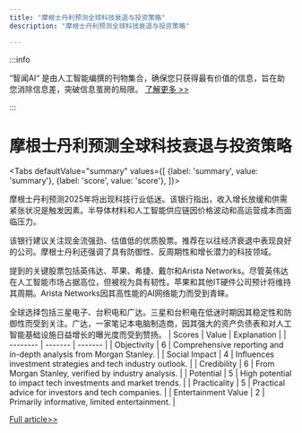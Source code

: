 ```yaml
---
title: "摩根士丹利预测全球科技衰退与投资策略"
description: "摩根士丹利预测全球科技衰退与投资策略"

---
```



:::info

“智闻AI“ 是由人工智能编撰的刊物集合，确保您只获得最有价值的信息，旨在助您消除信息差，突破信息茧房的局限。  [了解更多 >>](/)

:::

# 摩根士丹利预测全球科技衰退与投资策略


<Tabs
	defaultValue="summary"
	values={[
	{label: 'summary', value: 'summary'},
	{label: 'score', value: 'score'},
]}>
<TabItem value="summary">


摩根士丹利预测2025年将出现科技行业低迷。该银行指出，收入增长放缓和供需紧张状况是触发因素。半导体材料和人工智能供应链因价格波动和高运营成本而面临压力。

该银行建议关注现金流强劲、估值低的优质股票。推荐在以往经济衰退中表现良好的公司。摩根士丹利还强调了具有防御性、反周期性和增长潜力的科技领域。

提到的关键股票包括英伟达、苹果、希捷、戴尔和Arista Networks。尽管英伟达在人工智能市场占据高位，但被视为具有韧性。苹果和其他IT硬件公司预计将维持其周期。Arista Networks因其高性能的AI网络能力而受到青睐。

全球选择包括三星电子、台积电和广达。三星和台积电在低迷时期因其稳定性和防御性而受到关注。广达，一家笔记本电脑制造商，因其强大的资产负债表和对人工智能基础设施日益增长的曝光度而受到赞扬。
</TabItem>
<TabItem value="score">
	| Scores     | Value   | Explanation |
	| -------- | ------- | ------- |
	| Objectivity  | 6    | Comprehensive reporting and in-depth analysis from Morgan Stanley.    |
	| Social Impact | 4     | Influences investment strategies and tech industry outlook.    |
	| Credibility    | 6    | From Morgan Stanley, verified by industry analysis.    |
	| Potential    | 5    | High potential to impact tech investments and market trends.    |
	| Practicality    | 5    | Practical advice for investors and tech companies.    |
	| Entertainment Value    | 2    | Primarily informative, limited entertainment.    |
</TabItem>
</Tabs>

[Full article>>](https://www.cnbc.com/2024/08/26/how-to-position-for-global-tech-downturn-according-to-morgan-stanley.html)
